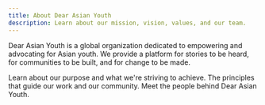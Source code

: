 ```yaml
---
title: About Dear Asian Youth
description: Learn about our mission, vision, values, and our team.
---
```


Dear Asian Youth is a global organization dedicated to empowering and advocating for Asian youth. We provide a platform for stories to be heard, for communities to be built, and for change to be made.

<CardGrid>
  <LinkCard title="Mission & Vision" href="/about-day/mission-vision">
    Learn about our purpose and what we're striving to achieve.
  </LinkCard>
  <LinkCard title="Our Values" href="/about-day/values">
    The principles that guide our work and our community.
  </LinkCard>
  <LinkCard title="Our Team" href="/about-day/team">
    Meet the people behind Dear Asian Youth.
  </LinkCard>
</CardGrid>
